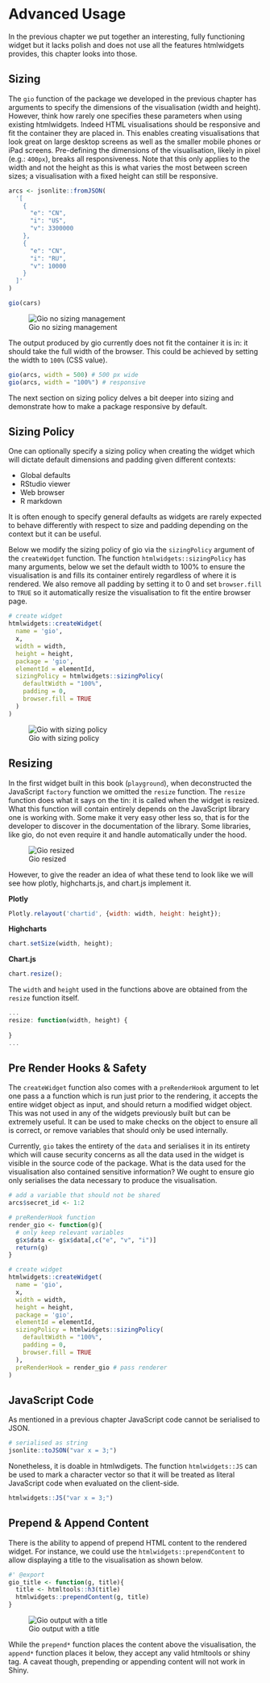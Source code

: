 # Advanced Usage

In the previous chapter we put together an interesting, fully functioning widget but it lacks polish and does not use all the features htmlwidgets provides, this chapter looks into those.

## Sizing

The `gio` function of the package we developed in the previous chapter has arguments to specify the dimensions of the visualisation (width and height). However, think how rarely one specifies these parameters when using existing htmlwidgets. Indeed HTML visualisations should be responsive and fit the container they are placed in. This enables creating visualisations that look great on large desktop screens as well as the smaller mobile phones or iPad screens. Pre-defining the dimensions of the visualisation, likely in pixel (e.g.: `400px`), breaks all responsiveness. Note that this only applies to the width and not the height as this is what varies the most between screen sizes; a visualisation with a fixed height can still be responsive.

```r
arcs <- jsonlite::fromJSON(
  '[
    {
      "e": "CN",
      "i": "US",
      "v": 3300000
    },
    {
      "e": "CN",
      "i": "RU",
      "v": 10000
    }
  ]'
)

gio(cars)
```

![Gio no sizing management](images/gio-size-issue.png)

The output produced by gio currently does not fit the container it is in: it should take the full width of the browser. This could be achieved by setting the width to `100%` (CSS value).

```r
gio(arcs, width = 500) # 500 px wide
gio(arcs, width = "100%") # responsive
```

The next section on sizing policy delves a bit deeper into sizing and demonstrate how to make a package responsive by default.

## Sizing Policy

One can optionally specify a sizing policy when creating the widget which will dictate default dimensions and padding given different contexts:

- Global defaults
- RStudio viewer
- Web browser
- R markdown

It is often enough to specify general defaults as widgets are rarely expected to behave differently with respect to size and padding depending on the context but it can be useful.

Below we modify the sizing policy of gio via the `sizingPolicy` argument of the `createWidget` function. The function `htmlwidgets::sizingPolicy` has many arguments, below we set the default width to 100% to ensure the visualisation is and fills its container entirely regardless of where it is rendered. We also remove all padding by setting it to 0 and set `browser.fill` to `TRUE` so it automatically resize the visualisation to fit the entire browser page.

```r
# create widget
htmlwidgets::createWidget(
  name = 'gio',
  x,
  width = width,
  height = height,
  package = 'gio',
  elementId = elementId,
  sizingPolicy = htmlwidgets::sizingPolicy(
    defaultWidth = "100%",
    padding = 0,
    browser.fill = TRUE
  )
)
```

![Gio with sizing policy](images/gio-fit.png)

## Resizing

In the first widget built in this book (`playground`), when deconstructed the JavaScript `factory` function we omitted the `resize` function. The `resize` function does what it says on the tin: it is called when the widget is resized. What this function will contain entirely depends on the JavaScript library one is working with. Some make it very easy other less so, that is for the developer to discover in the documentation of the library. Some libraries, like gio, do not even require it and handle automatically under the hood.

![Gio resized](images/gio-small.png)

However, to give the reader an idea of what these tend to look like we will see how plotly, highcharts.js, and chart.js implement it.

__Plotly__

```js
Plotly.relayout('chartid', {width: width, height: height});
```

__Highcharts__

```js
chart.setSize(width, height);
```

__Chart.js__

```js
chart.resize();
```

The `width` and `height` used in the functions above are obtained from the `resize` function itself.

```js
...
resize: function(width, height) {
  
}
...
```

## Pre Render Hooks & Safety

The `createWidget` function also comes with a `preRenderHook` argument to let one pass a a function which is run just prior to the rendering, it accepts the entire widget object as input, and should return a modified widget object. This was not used in any of the widgets previously built but can be extremely useful. It can be used to make checks on the object to ensure all is correct, or remove variables that should only be used internally.

Currently, `gio` takes the entirety of the `data` and serialises it in its entirety which will cause security concerns as all the data used in the widget is visible in the source code of the package. What is the data used for the visualisation also contained sensitive information? We ought to ensure gio only serialises the data necessary to produce the visualisation.

```r
# add a variable that should not be shared
arcs$secret_id <- 1:2
```

```r
# preRenderHook function
render_gio <- function(g){
  # only keep relevant variables
  g$x$data <- g$x$data[,c("e", "v", "i")]
  return(g)
}

# create widget
htmlwidgets::createWidget(
  name = 'gio',
  x,
  width = width,
  height = height,
  package = 'gio',
  elementId = elementId,
  sizingPolicy = htmlwidgets::sizingPolicy(
    defaultWidth = "100%",
    padding = 0,
    browser.fill = TRUE
  ),
  preRenderHook = render_gio # pass renderer
)
```

## JavaScript Code {-}

As mentioned in a previous chapter JavaScript code cannot be serialised to JSON.

```r
# serialised as string
jsonlite::toJSON("var x = 3;")
```

Nonetheless, it is doable in htmlwdigets. The function `htmlwidgets::JS` can be used to mark a character vector so that it will be treated as literal JavaScript code when evaluated on the client-side.

```r
htmlwidgets::JS("var x = 3;")  
```

## Prepend & Append Content {-}

There is the ability to append of prepend HTML content to the rendered widget. For instance, we could use the `htmlwidgets::prependContent` to allow displaying a title to the visualisation as shown below.

```r
#' @export
gio_title <- function(g, title){
  title <- htmltools::h3(title)
  htmlwidgets::prependContent(g, title)
}
```

![Gio output with a title](images/gio-title.png)

While the `prepend*` function places the content above the visualisation, the `append*` function places it below, they accept any valid htmltools or shiny tag. A caveat though, prepending or appending content will not work in Shiny.
